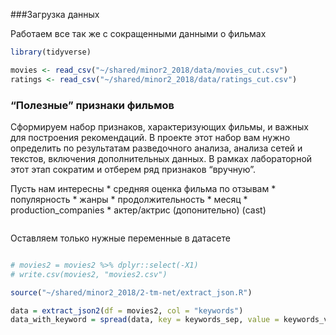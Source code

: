 

###Загрузка данных

Работаем все так же с сокращенными данными о фильмах

```r
library(tidyverse)

movies <- read_csv("~/shared/minor2_2018/data/movies_cut.csv")
ratings <- read_csv("~/shared/minor2_2018/data/ratings_cut.csv")
```

### "Полезные" признаки фильмов 

Сформируем набор признаков, характеризующих фильмы, и важных для построения рекомендаций. В проекте этот набор вам нужно определить по результатам разведочного анализа, анализа сетей и текстов, включения дополнительных данных. В рамках лабораторной этот этап сократим и отберем ряд признаков "вручную".

Пусть нам интересны
* средняя оценка фильма по отзывам
* популярность
* жанры
* продолжительность
* месяц
* production_companies
* актер/актрис (допонительно) (cast)

```r

```

Оставляем только нужные переменные в датасете


```r


```



```r
# movies2 = movies2 %>% dplyr::select(-X1)
# write.csv(movies2, "movies2.csv")
```
```r

source("~/shared/minor2_2018/2-tm-net/extract_json.R") 

data = extract_json2(df = movies2, col = "keywords")
data_with_keyword = spread(data, key = keywords_sep, value = keywords_v)
```



```r
```

